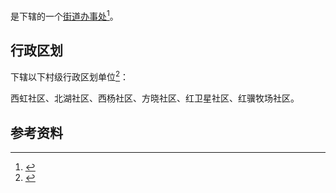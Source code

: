 {{中国乡级行政区|23/06/04/010/000}}

'''{{PAGENAMEBASE}}'''是{{PRC admin/fullname|23/06/04/010/000|3}}下辖的一个[[街道办事处|街道办事处]]<ref>{{PRC admin/ref sgc|{{PRC admin/parent|23/06/04/010/000}}}}</ref>。

== 行政区划 ==
{{PAGENAMEBASE}}下辖以下村级行政区划单位<ref>{{PRC admin/ref sgc|23/06/04/010/000}}</ref>：

西虹社区、北湖社区、西杨社区、方晓社区、红卫星社区、红骥牧场社区。

== 参考资料 ==
{{reflist}}

{{黑龙江行政区划小作品}}
{{PRC admin/navcat|23/06/04/010/000}}